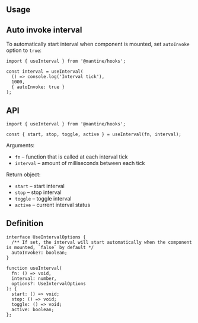 

## Usage

<Demo data={HooksDemos.useIntervalDemo} />

## Auto invoke interval

To automatically start interval when component is mounted, set `autoInvoke` option to `true`:

```tsx
import { useInterval } from '@mantine/hooks';

const interval = useInterval(
  () => console.log('Interval tick'),
  1000,
  { autoInvoke: true }
);
```

## API

```tsx
import { useInterval } from '@mantine/hooks';

const { start, stop, toggle, active } = useInterval(fn, interval);
```

Arguments:

- `fn` – function that is called at each interval tick
- `interval` – amount of milliseconds between each tick

Return object:

- `start` – start interval
- `stop` – stop interval
- `toggle` – toggle interval
- `active` – current interval status

## Definition

```tsx
interface UseIntervalOptions {
  /** If set, the interval will start automatically when the component is mounted, `false` by default */
  autoInvoke?: boolean;
}

function useInterval(
  fn: () => void,
  interval: number,
  options?: UseIntervalOptions
): {
  start: () => void;
  stop: () => void;
  toggle: () => void;
  active: boolean;
};
```
